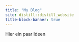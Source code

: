 ```yaml
---
title: "My Blog"
site: distill::distill_website
title-block-banner: true
---
```



Hier ein paar Ideen

